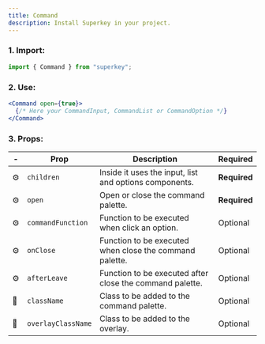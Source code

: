 ```yaml
---
title: Command
description: Install Superkey in your project.
---
```


### 1. Import:

```jsx
import { Command } from "superkey";
```

### 2. Use:

```jsx
<Command open={true}>
  {/* Here your CommandInput, CommandList or CommandOption */}
</Command>
```

### 3. Props:

| -   | Prop               | Description                                              | Required     |
| --- | ------------------ | -------------------------------------------------------- | ------------ |
| ⚙️  | `children`         | Inside it uses the input, list and options components.   | **Required** |
| ⚙️  | `open`             | Open or close the command palette.                       | **Required** |
| ⚙️  | `commandFunction`  | Function to be executed when click an option.            | Optional     |
| ⚙️  | `onClose`          | Function to be executed when close the command palette.  | Optional     |
| ⚙️  | `afterLeave`       | Function to be executed after close the command palette. | Optional     |
| 🎨  | `className`        | Class to be added to the command palette.                | Optional     |
| 🎨  | `overlayClassName` | Class to be added to the overlay.                        | Optional     |

